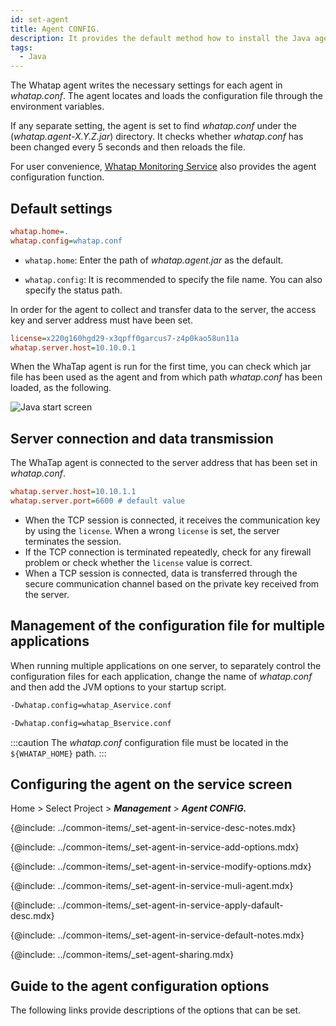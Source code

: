 ```yaml
---
id: set-agent
title: Agent CONFIG.
description: It provides the default method how to install the Java agent.
tags:
  - Java
---
```


The Whatap agent writes the necessary settings for each agent in _whatap.conf_. The agent locates and loads the configuration file through the environment variables.

If any separate setting, the agent is set to find _whatap.conf_ under the (_whatap.agent-X.Y.Z.jar_) directory. It checks whether _whatap.conf_ has been changed every 5 seconds and then reloads the file.

For user convenience, [Whatap Monitoring Service](https://service.whatap.io) also provides the agent configuration function.

## Default settings

<!-- 담당자 확인 필요 -->

```ini title='whatap.conf 설정'
whatap.home=.
whatap.config=whatap.conf
```

-   `whatap.home`: Enter the path of _whatap.agent.jar_ as the default.

-   `whatap.config`: It is recommended to specify the file name. You can also specify the status path.

In order for the agent to collect and transfer data to the server, the access key and server address must have been set.

```ini title='whatap.conf 최소 설정 예시'
license=x220g160hgd29-x3qpff0garcus7-z4p0kao58un11a
whatap.server.host=10.10.0.1
```

When the WhaTap agent is run for the first time, you can check which jar file has been used as the agent and from which path _whatap.conf_ has been loaded, as the following.

![Java start screen](/img/set-java-agent-start.png)

## Server connection and data transmission

The WhaTap agent is connected to the server address that has been set in _whatap.conf_.

```ini title='whatap.conf'
whatap.server.host=10.10.1.1
whatap.server.port=6600 # default value
```

-   When the TCP session is connected, it receives the communication key by using the `license`. When a wrong `license` is set, the server terminates the session.
-   If the TCP connection is terminated repeatedly, check for any firewall problem or check whether the `license` value is correct.
-   When a TCP session is connected, data is transferred through the secure communication channel based on the private key received from the server.

## Management of the configuration file for multiple applications

When running multiple applications on one server, to separately control the configuration files for each application, change the name of _whatap.conf_ and then add the JVM options to your startup script.

```bash title='A 서비스'
-Dwhatap.config=whatap_Aservice.conf
```

```bash title='B 서비스'
-Dwhatap.config=whatap_Bservice.conf
```

:::caution
The _whatap.conf_ configuration file must be located in the `${WHATAP_HOME}` path.
:::


<!--서비스 화면에서 에이전트 설정하기 start-->

## Configuring the agent on the service screen

Home > Select Project > **_Management_** > **_Agent CONFIG._**


<Desc name='whatap.conf'/>

<!--Notes-->

{@include: ../common-items/_set-agent-in-service-desc-notes.mdx}

<!--옵션추가하기-->

{@include: ../common-items/_set-agent-in-service-add-options.mdx}  

<!--옵션 수정 또는 삭제 -->

{@include: ../common-items/_set-agent-in-service-modify-options.mdx}  

<!-- 여러에이전트 동시 적용 -->

{@include: ../common-items/_set-agent-in-service-muli-agent.mdx}

<!-- 에이전트 기본값 적용 -->

{@include: ../common-items/_set-agent-in-service-apply-dafault-desc.mdx}


<DefaultItems name='whatap.conf'/>

<!--Notes-->

{@include: ../common-items/_set-agent-in-service-default-notes.mdx}

<!--설정 공유하기-->

{@include: ../common-items/_set-agent-sharing.mdx}  

<!--서비스 화면에서 에이전트 설정하기 end-->

## Guide to the agent configuration options

The following links provide descriptions of the options that can be set.


<DocCardList/>
